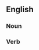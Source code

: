 ==English==

===Noun===
{{plural of|rough and tumble}}

===Verb===
{{third-person singular of|rough and tumble}}